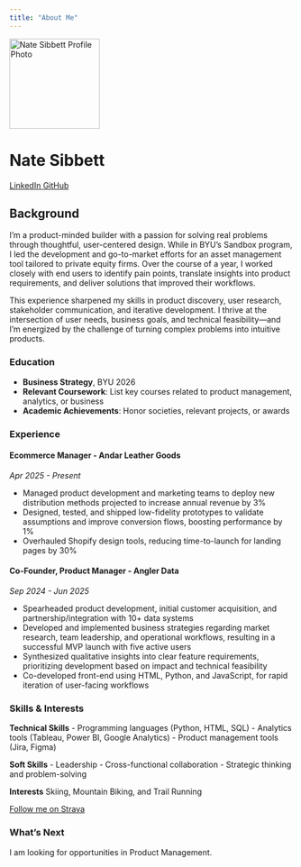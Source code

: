 ```yaml
---
title: "About Me"
---
```


::: {.hero-banner .text-center}

<img src="images/profile.jpg" alt="Nate Sibbett Profile Photo" class="rounded-circle mb-3" width="160" height="160" style="object-fit: cover;">

<h1>Nate Sibbett</h1>

<a href="https://www.linkedin.com/in/nathan-sibbett-product-manager/" class="btn btn-outline-primary btn-sm" target="_blank">
  <i class="fab fa-linkedin"></i> LinkedIn
</a>
<a href="https://github.com/ncsibbett-sudo" class="btn btn-outline-primary btn-sm" target="_blank">
  <i class="fab fa-github"></i> GitHub
</a>

:::

## Background

I’m a product-minded builder with a passion for solving real problems through thoughtful, user-centered design. While in BYU’s Sandbox program, I led the development and go-to-market efforts for an asset management tool tailored to private equity firms. Over the course of a year, I worked closely with end users to identify pain points, translate insights into product requirements, and deliver solutions that improved their workflows.

This experience sharpened my skills in product discovery, user research, stakeholder communication, and iterative development. I thrive at the intersection of user needs, business goals, and technical feasibility—and I’m energized by the challenge of turning complex problems into intuitive products.

### Education

- **Business Strategy**, BYU 2026
- **Relevant Coursework**: List key courses related to product management, analytics, or business
- **Academic Achievements**: Honor societies, relevant projects, or awards

### Experience

#### Ecommerce Manager - Andar Leather Goods
*Apr 2025 - Present*

- Managed product development and marketing teams to deploy new distribution methods projected to increase annual revenue by 3%
- Designed, tested, and shipped low-fidelity prototypes to validate assumptions and improve conversion flows, boosting performance by 1%
- Overhauled Shopify design tools, reducing time-to-launch for landing pages by 30%

#### Co-Founder, Product Manager - Angler Data
*Sep 2024 - Jun 2025*

- Spearheaded product development, initial customer acquisition, and partnership/integration with 10+ data systems
- Developed and implemented business strategies regarding market research, team leadership, and operational workflows, resulting in a successful MVP launch with five active users
- Synthesized qualitative insights into clear feature requirements, prioritizing development based on impact and technical feasibility
- Co-developed front-end using HTML, Python, and JavaScript, for rapid iteration of user-facing workflows

### Skills & Interests

**Technical Skills**
- Programming languages (Python, HTML, SQL)
- Analytics tools (Tableau, Power BI, Google Analytics)
- Product management tools (Jira, Figma)

**Soft Skills**
- Leadership
- Cross-functional collaboration
- Strategic thinking and problem-solving

**Interests**
Skiing, Mountain Biking, and Trail Running

<a href="https://strava.com/athletes/44932160" class="btn btn-outline-primary btn-sm" target="_blank">
  <i class="fab fa-strava"></i> Follow me on Strava
</a>

### What's Next

I am looking for opportunities in Product Management.

